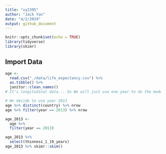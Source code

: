 ```yaml
---
title: "xy2395"
author: "Jack Yan"
date: "4/2/2019"
output: github_document
---
```


```r
knitr::opts_chunk$set(echo = TRUE)
library(tidyverse)
library(skimr)
```

## Import Data
```r
age <- 
  read.csv("./data/life_expectancy.csv") %>% 
  as.tibble() %>% 
  janitor::clean_names()
# It's longitudinal data... So We will just use one year to do the modeling.

# We decide to use year 2013
age %>% distinct(country) %>% nrow
age %>% filter(year == 2013) %>% nrow

age_2013 <- 
  age %>% 
  filter(year == 2013)
```


```r
age_2013 %>% 
  select(thinness_1_19_years)
age_2013 %>% skimr::skim()
```

